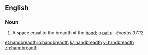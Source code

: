 ==English==

===Noun===
{{en-noun}}

#A space equal to the breadth of the [[hand]]; a [[palm]] - ''Exodus 37:12''

[[et:handbreadth]]
[[io:handbreadth]]
[[ka:handbreadth]]
[[vi:handbreadth]]
[[zh:handbreadth]]